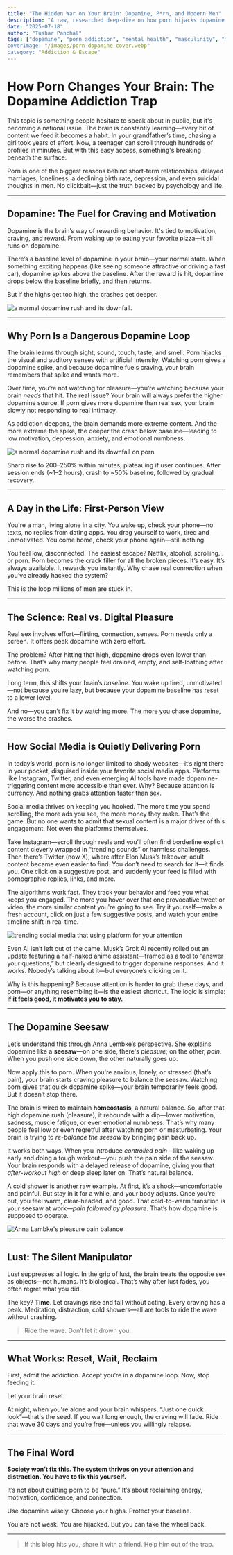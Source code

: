 ```yaml
---
title: "The Hidden War on Your Brain: Dopamine, P*rn, and Modern Men"
description: "A raw, researched deep-dive on how porn hijacks dopamine and impacts mental health in men. No filters, just truth."
date: "2025-07-18"
author: "Tushar Panchal"
tags: ["dopamine", "porn addiction", "mental health", "masculinity", "modern society", "spirituality", “neuroplasticity”,“NoFap",“digital detox”, “dopamine fasting”]
coverImage: "/images/porn-dopamine-cover.webp"
category: "Addiction & Escape"
---
```


# How Porn Changes Your Brain: The Dopamine Addiction Trap

This topic is something people hesitate to speak about in public, but it's becoming a national issue. The brain is constantly learning—every bit of content we feed it becomes a habit. In your grandfather’s time, chasing a girl took years of effort. Now, a teenager can scroll through hundreds of profiles in minutes. But with this easy access, something's breaking beneath the surface.

Porn is one of the biggest reasons behind short-term relationships, delayed marriages, loneliness, a declining birth rate, depression, and even suicidal thoughts in men. No clickbait—just the truth backed by psychology and life.


---

## Dopamine: The Fuel for Craving and Motivation

Dopamine is the brain’s way of rewarding behavior. It's tied to motivation, craving, and reward. From waking up to eating your favorite pizza—it all runs on dopamine.

There’s a baseline level of dopamine in your brain—your normal state. When something exciting happens (like seeing someone attractive or driving a fast car), dopamine spikes above the baseline. After the reward is hit, dopamine drops below the baseline briefly, and then returns.

But if the highs get too high, the crashes get deeper.

<Image
  src="/images/dopamine-graph.webp"
  alt="a normal dopamine rush and its downfall."
  width={800}
  height={400}
  className="rounded-xl my-6 mx-auto shadow-lg"
/>

---

## Why Porn Is a Dangerous Dopamine Loop

The brain learns through sight, sound, touch, taste, and smell. Porn hijacks the visual and auditory senses with artificial intensity. Watching porn gives a dopamine spike, and because dopamine fuels craving, your brain remembers that spike and wants more.

Over time, you’re not watching for pleasure—you’re watching because your brain *needs* that hit. The real issue? Your brain will always prefer the higher dopamine source. If porn gives more dopamine than real sex, your brain slowly not responding to real intimacy.

As addiction deepens, the brain demands more extreme content. And the more extreme the spike, the deeper the crash below baseline—leading to low motivation, depression, anxiety, and emotional numbness.


<Image
  src="/images/dopamine-graph-on-porn.webp"
  alt="a normal dopamine rush and its downfall on porn"
  width={800}
  height={400}
  className="rounded-xl my-6 mx-auto shadow-lg"
/>

Sharp rise to 200–250% within minutes, plateauing if user continues. After session ends (~1–2 hours), crash to ~50% baseline, followed by gradual recovery.

---

## A Day in the Life: First-Person View

You're a man, living alone in a city. You wake up, check your phone—no texts, no replies from dating apps. You drag yourself to work, tired and unmotivated. You come home, check your phone again—still nothing.

You feel low, disconnected. The easiest escape? Netflix, alcohol, scrolling... or porn. Porn becomes the crack filler for all the broken pieces. It’s easy. It’s always available. It rewards you instantly. Why chase real connection when you’ve already hacked the system?

This is the loop millions of men are stuck in.

---

## The Science: Real vs. Digital Pleasure

Real sex involves effort—flirting, connection, senses. Porn needs only a screen. It offers peak dopamine with zero effort.

The problem? After hitting that high, dopamine drops even lower than before. That’s why many people feel drained, empty, and self-loathing after watching porn.

Long term, this shifts your brain’s *baseline*. You wake up tired, unmotivated—not because you’re lazy, but because your dopamine baseline has reset to a lower level.

And no—you can’t fix it by watching more. The more you chase dopamine, the worse the crashes.

---

## How Social Media is Quietly Delivering Porn 

In today’s world, porn is no longer limited to shady websites—it’s right there in your pocket, disguised inside your favorite social media apps. Platforms like Instagram, Twitter, and even emerging AI tools have made dopamine-triggering content more accessible than ever. Why? Because attention is currency. And nothing grabs attention faster than sex.

Social media thrives on keeping you hooked. The more time you spend scrolling, the more ads you see, the more money they make. That’s the game. But no one wants to admit that sexual content is a major driver of this engagement. Not even the platforms themselves.

Take Instagram—scroll through reels and you’ll often find borderline explicit content cleverly wrapped in “trending sounds” or harmless challenges. Then there’s Twitter (now X), where after Elon Musk’s takeover, adult content became even easier to find. You don’t need to search for it—it finds you. One click on a suggestive post, and suddenly your feed is filled with pornographic replies, links, and more.

The algorithms work fast. They track your behavior and feed you what keeps you engaged. The more you hover over that one provocative tweet or video, the more similar content you're going to see. Try it yourself—make a fresh account, click on just a few suggestive posts, and watch your entire timeline shift in real time.

<Image
  src="/images/socialmedia.webp"
  alt="trending social media that using platform for your attention"
  width={800}
  height={400}
  className="rounded-xl my-6 mx-auto shadow-lg"
/>

Even AI isn’t left out of the game. Musk’s Grok AI recently rolled out an update featuring a half-naked anime assistant—framed as a tool to “answer your questions,” but clearly designed to trigger dopamine responses. And it works. Nobody’s talking about it—but everyone’s clicking on it.

Why is this happening? Because attention is harder to grab these days, and porn—or anything resembling it—is the easiest shortcut. The logic is simple: **if it feels good, it motivates you to stay.**

---

## The Dopamine Seesaw

Let’s understand this through [Anna Lembke](https://amzn.to/4eXeMm5)’s perspective. She explains dopamine like a **seesaw**—on one side, there's _pleasure_; on the other, _pain_. When you push one side down, the other naturally goes up.

Now apply this to porn. When you're anxious, lonely, or stressed (that’s pain), your brain starts craving pleasure to balance the seesaw. Watching porn gives that quick dopamine spike—your brain temporarily feels good. But it doesn’t stop there.

The brain is wired to maintain **homeostasis**, a natural balance. So, after that high dopamine rush (pleasure), it rebounds with a dip—lower motivation, sadness, muscle fatigue, or even emotional numbness. That’s why many people feel low or even regretful after watching porn or masturbating. Your brain is trying to _re-balance the seesaw_ by bringing pain back up.

It works both ways. When you introduce _controlled pain_—like waking up early and doing a tough workout—you push the pain side of the seesaw. Your brain responds with a delayed release of dopamine, giving you that _after-workout high_ or deep sleep later on. That’s natural balance.

A cold shower is another raw example. At first, it’s a shock—uncomfortable and painful. But stay in it for a while, and your body adjusts. Once you're out, you feel warm, clear-headed, and good. That cold-to-warm transition is your seesaw at work—_pain followed by pleasure_. That’s how dopamine is supposed to operate.

<Image
  src="/images/dopamine-seesaw.webp"
  alt="Anna Lambke's pleasure pain balance"
  width={800}
  height={400}
  className="rounded-xl my-6 mx-auto shadow-lg"
/>

---

## Lust: The Silent Manipulator

Lust suppresses all logic. In the grip of lust, the brain treats the opposite sex as objects—not humans. It’s biological. That’s why after lust fades, you often regret what you did.

The key? **Time**. Let cravings rise and fall without acting. Every craving has a peak. Meditation, distraction, cold showers—all are tools to ride the wave without crashing.

> Ride the wave. Don’t let it drown you.
---

## What Works: Reset, Wait, Reclaim

First, admit the addiction. Accept you’re in a dopamine loop. Now, stop feeding it.

Let your brain reset.

At night, when you're alone and your brain whispers, “Just one quick look”—that's the seed. If you wait long enough, the craving will fade. Ride that wave 30 days and you’re free—unless you willingly relapse.

---

## The Final Word

**Society won’t fix this. The system thrives on your attention and distraction. You have to fix this yourself.**

It’s not about quitting porn to be “pure.” It’s about reclaiming energy, motivation, confidence, and connection.

Use dopamine wisely. Choose your highs. Protect your baseline.

You are not weak. You are hijacked. But you can take the wheel back.

---


> If this blog hits you, share it with a friend. Help him out of the trap.
